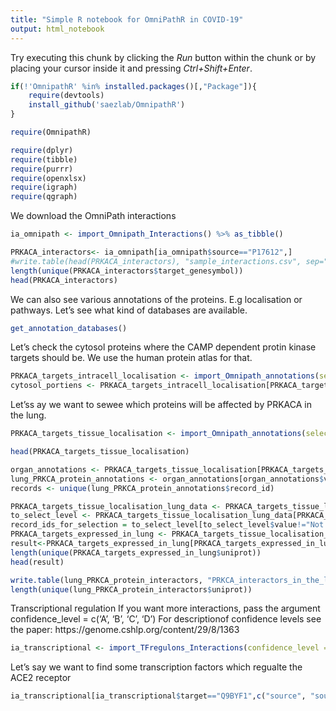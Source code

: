 ```yaml
---
title: "Simple R notebook for OmniPathR in COVID-19"
output: html_notebook
---
```


Try executing this chunk by clicking the *Run* button within the chunk or by placing your cursor inside it and pressing *Ctrl+Shift+Enter*. 

```r
if(!'OmnipathR' %in% installed.packages()[,"Package"]){
    require(devtools)
    install_github('saezlab/OmnipathR')
}

require(OmnipathR)
```
```r
require(dplyr)
require(tibble)
require(purrr)
require(openxlsx)
require(igraph)
require(qgraph)
```
We download the OmniPath interactions
```r
ia_omnipath <- import_Omnipath_Interactions() %>% as_tibble()
```
```r
PRKACA_interactors<- ia_omnipath[ia_omnipath$source=="P17612",]
#write.table(head(PRKACA_interactors), "sample_interactions.csv", sep=",")
length(unique(PRKACA_interactors$target_genesymbol))
head(PRKACA_interactors)
```
We can also see various annotations of the proteins. E.g localisation or pathways.
Let's see what kind of databases are available.
```r
get_annotation_databases()
```
Let's check the cytosol proteins where the CAMP dependent protin kinase targets should be. We use the human protein atlas for that.
```r
PRKACA_targets_intracell_localisation <- import_Omnipath_annotations(select_genes= PRKACA_interactors$target_genesymbol, filter_databases=c("HPA_subcellular")) %>% as_tibble()
cytosol_portiens <- PRKACA_targets_intracell_localisation[PRKACA_targets_intracell_localisation$value=="Cytosol",]
```
Let'ss ay we want to sewee which proteins will be affected by PRKACA in the lung.
```r
PRKACA_targets_tissue_localisation <- import_Omnipath_annotations(select_genes= PRKACA_interactors$target_genesymbol, filter_databases=c("HPA_tissue")) %>% as_tibble()
```
```r
head(PRKACA_targets_tissue_localisation)
```
```r
organ_annotations <- PRKACA_targets_tissue_localisation[PRKACA_targets_tissue_localisation$label=="organ", ]
lung_PRKCA_protein_annotations <- organ_annotations[organ_annotations$value=="lung",]
records <- unique(lung_PRKCA_protein_annotations$record_id)

PRKACA_targets_tissue_localisation_lung_data <- PRKACA_targets_tissue_localisation %>% filter(record_id %in%c(records))
to_select_level <- PRKACA_targets_tissue_localisation_lung_data[PRKACA_targets_tissue_localisation_lung_data$label == "level", ]
record_ids_for_selection = to_select_level[to_select_level$value!="Not detected", "record_id"]
PRKACA_targets_expressed_in_lung <- PRKACA_targets_tissue_localisation_lung_data   %>% filter(record_id %in%c(record_ids_for_selection$record_id))
result<-PRKACA_targets_expressed_in_lung[PRKACA_targets_expressed_in_lung$label==c("tissue", "level"), ]
length(unique(PRKACA_targets_expressed_in_lung$uniprot))
head(result)
```
```r
write.table(lung_PRKCA_protein_interactors, "PRKCA_interactors_in_the_lung_HPA.csv", sep=",")
length(unique(lung_PRKCA_protein_interactors$uniprot))
```
Transcriptional regulation
If you want more interactions, pass the argument
confidence_level = c('A', 'B', 'C', 'D')
For descriptionof confidence levels see the paper: https://genome.cshlp.org/content/29/8/1363

```r
ia_transcriptional <- import_TFregulons_Interactions(confidence_level = c('A', 'B', 'C')) %>% as_tibble()
```
Let's say we want to find some transcription factors which regualte the ACE2 receptor
```r
ia_transcriptional[ia_transcriptional$target=="Q9BYF1",c("source", "source_genesymbol")]
```

